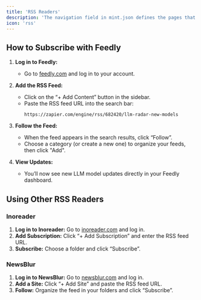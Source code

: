 ```yaml
---
title: 'RSS Readers'
description: 'The navigation field in mint.json defines the pages that go in the navigation menu'
icon: 'rss'
---
```


## How to Subscribe with Feedly

1. **Log in to Feedly:**
   - Go to [feedly.com](https://feedly.com/) and log in to your account.

2. **Add the RSS Feed:**
   - Click on the “+ Add Content” button in the sidebar.
   - Paste the RSS feed URL into the search bar:
     ```
     https://zapier.com/engine/rss/682420/llm-radar-new-models
     ```

3. **Follow the Feed:**
   - When the feed appears in the search results, click “Follow”.
   - Choose a category (or create a new one) to organize your feeds, then click "Add".

4. **View Updates:**
   - You’ll now see new LLM model updates directly in your Feedly dashboard.

## Using Other RSS Readers

### Inoreader

1. **Log in to Inoreader:** Go to [inoreader.com](https://www.inoreader.com/) and log in.
2. **Add Subscription:** Click “+ Add Subscription” and enter the RSS feed URL.
3. **Subscribe:** Choose a folder and click “Subscribe”.

### NewsBlur

1. **Log in to NewsBlur:** Go to [newsblur.com](https://www.newsblur.com/) and log in.
2. **Add a Site:** Click “+ Add Site” and paste the RSS feed URL.
3. **Follow:** Organize the feed in your folders and click “Subscribe”.